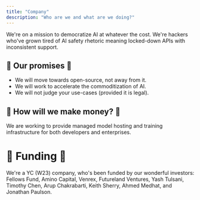 ```yaml
---
title: "Company"
description: "Who are we and what are we doing?"
---
```


We're on a mission to democratize AI at whatever the cost. We're hackers who've grown tired of AI safety rhetoric meaning locked-down APIs with inconsistent support.

## 🥹 Our promises 🥹

* We will move towards open-source, not away from it.
* We will work to accelerate the commoditization of AI.
* We will not judge your use-cases (provided it is legal).

## 💸 How will we make money? 💸

We are working to provide managed model hosting and training infrastructure for both developers and enterprises.

# 💱 Funding 💱

We're a YC (W23) company, who's been funded by our wonderful investors: Fellows Fund, Amino Capital, Venrex, Futureland Ventures, 
Yash Tulsani, Timothy Chen, Arup Chakrabarti, Keith Sherry, Ahmed Medhat, and Jonathan Paulson.